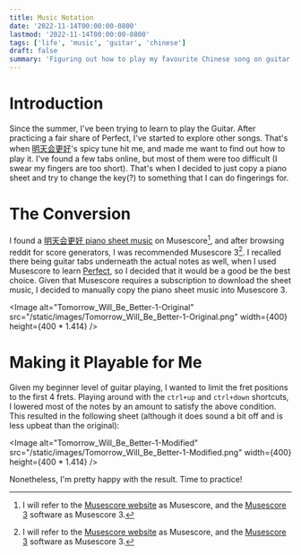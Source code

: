 ```yaml
---
title: Music Notation
date: '2022-11-14T00:00:00-0800'
lastmod: '2022-11-14T00:00:00-0800'
tags: ['life', 'music', 'guitar', 'chinese']
draft: false
summary: 'Figuring out how to play my favourite Chinese song on guitar. '
---
```


# Introduction

Since the summer, I've been trying to learn to play the Guitar. After practicing a fair share of Perfect, I've started to explore other songs. That's when [明天会更好](https://www.youtube.com/watch?v=I8acxpIeJXQ)'s spicy tune hit me, and made me want to find out how to play it. I've found a few tabs online, but most of them were too difficult (I swear my fingers are too short). That's when I decided to just copy a piano sheet and try to change the key(?) to something that I can do fingerings for.

# The Conversion

I found a [明天会更好 piano sheet music](https://musescore.com/c_zhukov/scores/6364629) on Musescore[^1], and after browsing reddit for score generators, I was recommended Musescore 3[^1]. I recalled there being guitar tabs underneath the actual notes as well, when I used Musescore to learn [Perfect](https://musescore.com/user/6375061/scores/5380387), so I decided that it would be a good be the best choice. Given that Musescore requires a subscription to download the sheet music, I decided to manually copy the piano sheet music into Musescore 3.

[^1]: I will refer to the [Musescore website](https://musescore.com/) as Musescore, and the [Musescore 3](https://musescore.org/en/download) software as Musescore 3.

<Image
  alt="Tomorrow_Will_Be_Better-1-Original"
  src="/static/images/Tomorrow_Will_Be_Better-1-Original.png"
  width={400}
  height={400 * 1.414}
/>

# Making it Playable for Me

Given my beginner level of guitar playing, I wanted to limit the fret positions to the first 4 frets. Playing around with the `ctrl+up` and `ctrl+down` shortcuts, I lowered most of the notes by an amount to satisfy the above condition. This resulted in the following sheet (although it does sound a bit off and is less upbeat than the original):

<Image
  alt="Tomorrow_Will_Be_Better-1-Modified"
  src="/static/images/Tomorrow_Will_Be_Better-1-Modified.png"
  width={400}
  height={400 * 1.414}
/>

Nonetheless, I'm pretty happy with the result. Time to practice!

